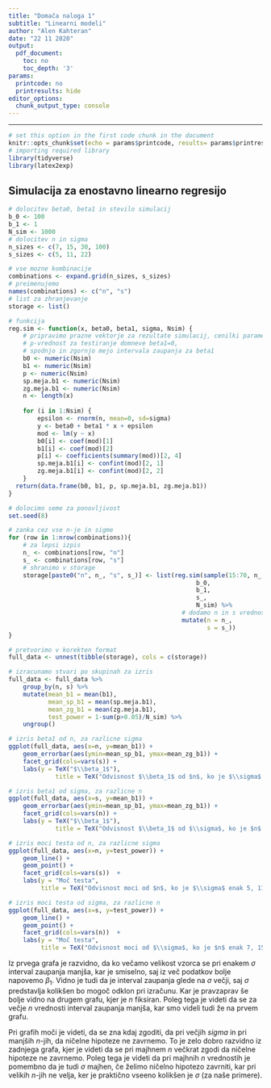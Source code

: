 ```yaml
---
title: "Domača naloga 1"
subtitle: "Linearni modeli"
author: "Alen Kahteran"
date: "22 11 2020"
output:
  pdf_document:
    toc: no
    toc_depth: '3'
params:
  printcode: no
  printresults: hide
editor_options:
  chunk_output_type: console
---
```

---

```r
# set this option in the first code chunk in the document
knitr::opts_chunk$set(echo = params$printcode, results= params$printresults, warning = FALSE)
# importing required library
library(tidyverse)
library(latex2exp)
```

## Simulacija za enostavno linearno regresijo

```r
# dolocitev beta0, beta1 in stevilo simulacij
b_0 <- 100
b_1 <- 1
N_sim <- 1000
# dolocitev n in sigma
n_sizes <- c(7, 15, 30, 100)
s_sizes <- c(5, 11, 22)

# vse mozne kombinacije
combinations <- expand.grid(n_sizes, s_sizes)
# preimenujemo
names(combinations) <- c("n", "s")
# list za zhranjevanje
storage <- list()

# funkcija
reg.sim <- function(x, beta0, beta1, sigma, Nsim) {
    # pripravimo prazne vektorje za rezultate simulacij, cenilki parametrov b0 in b1,
    # p-vrednost za testiranje domneve beta1=0,
    # spodnjo in zgornjo mejo intervala zaupanja za beta1
    b0 <- numeric(Nsim) 
    b1 <- numeric(Nsim)
    p <- numeric(Nsim)
    sp.meja.b1 <- numeric(Nsim)
    zg.meja.b1 <- numeric(Nsim)
    n <- length(x)
    
    for (i in 1:Nsim) {
        epsilon <- rnorm(n, mean=0, sd=sigma)
        y <- beta0 + beta1 * x + epsilon
        mod <- lm(y ~ x)
        b0[i] <- coef(mod)[1]
        b1[i] <- coef(mod)[2]
        p[i] <- coefficients(summary(mod))[2, 4]
        sp.meja.b1[i] <- confint(mod)[2, 1]
        zg.meja.b1[i] <- confint(mod)[2, 2]
    }
  return(data.frame(b0, b1, p, sp.meja.b1, zg.meja.b1))
}

# dolocimo seme za ponovljivost
set.seed(8)

# zanka cez vse n-je in sigme
for (row in 1:nrow(combinations)){
    # za lepsi izpis
    n_ <- combinations[row, "n"]
    s_ <- combinations[row, "s"]
    # shranimo v storage
    storage[paste0("n", n_, "s", s_)] <- list(reg.sim(sample(15:70, n_, replace=TRUE),
                                                    b_0,
                                                    b_1,
                                                    s_,
                                                    N_sim) %>%
                                                # dodamo n in s vrednosti za izris
                                                mutate(n = n_,
                                                       s = s_))
}

# pretvorimo v korekten format
full_data <- unnest(tibble(storage), cols = c(storage))

# izracunamo stvari po skupinah za izris
full_data <- full_data %>%
    group_by(n, s) %>%
    mutate(mean_b1 = mean(b1),
           mean_sp_b1 = mean(sp.meja.b1),
           mean_zg_b1 = mean(zg.meja.b1),
           test_power = 1-sum(p>0.05)/N_sim) %>%
    ungroup()
```

```r
# izris beta1 od n, za razlicne sigma
ggplot(full_data, aes(x=n, y=mean_b1)) + 
    geom_errorbar(aes(ymin=mean_sp_b1, ymax=mean_zg_b1)) +
    facet_grid(cols=vars(s)) +
    labs(y = TeX("$\\beta_1$"),
             title = TeX("Odvisnost $\\beta_1$ od $n$, ko je $\\sigma$ enak 5, 11 ali 22."))

# izris beta1 od sigma, za razlicne n
ggplot(full_data, aes(x=s, y=mean_b1)) + 
    geom_errorbar(aes(ymin=mean_sp_b1, ymax=mean_zg_b1)) +
    facet_grid(cols=vars(n)) +
    labs(y = TeX("$\\beta_1$"),
             title = TeX("Odvisnost $\\beta_1$ od $\\sigma$, ko je $n$ enak 7, 15, 30 ali 100."))

# izris moci testa od n, za razlicne sigma
ggplot(full_data, aes(x=n, y=test_power)) + 
    geom_line() +
    geom_point() +
    facet_grid(cols=vars(s))  +
    labs(y = "Moč testa",
         title = TeX("Odvisnost moci od $n$, ko je $\\sigma$ enak 5, 11 ali 22."))

# izris moci testa od sigma, za razlicne n
ggplot(full_data, aes(x=s, y=test_power)) + 
    geom_line() +
    geom_point() +
    facet_grid(cols=vars(n))  +
    labs(y = "Moč testa",
         title = TeX("Odvisnost moci od $\\sigma$, ko je $n$ enak 7, 15, 30 ali 100."))
```

Iz prvega grafa je razvidno, da ko večamo velikost vzorca se pri enakem $\sigma$ interval zaupanja manjša, kar je smiselno, saj iz več podatkov bolje napovemo $\beta_1$. Vidno je tudi da je interval zaupanja glede na $\sigma$ večji, saj $\sigma$ predstavlja kolikšen bo mogoč odklon pri izračunu. Kar je pravzaprav še bolje vidno na drugem grafu, kjer je $n$ fiksiran.
Poleg tega je videti da se za večje $n$ vrednosti interval zaupanja manjša, kar smo videli tudi že na prvem grafu.

Pri grafih moči je videti, da se zna kdaj zgoditi, da pri večjih $sigma$ in pri manjših $n$-jih, da ničelne hipoteze ne zavrnemo. To je zelo dobro razvidno iz zadnjega grafa, kjer je videti da se pri majhnem $n$ večkrat zgodi da ničelne hipoteze ne zavrnemo. Poleg tega je videti da pri majhnih $n$ vrednostih je pomembno da je tudi $\sigma$ majhen, če želimo ničelno hipotezo zavrniti, kar pri velikih $n$-jih ne velja, ker je praktično vseeno kolikšen je $\sigma$ (za naše primere).
